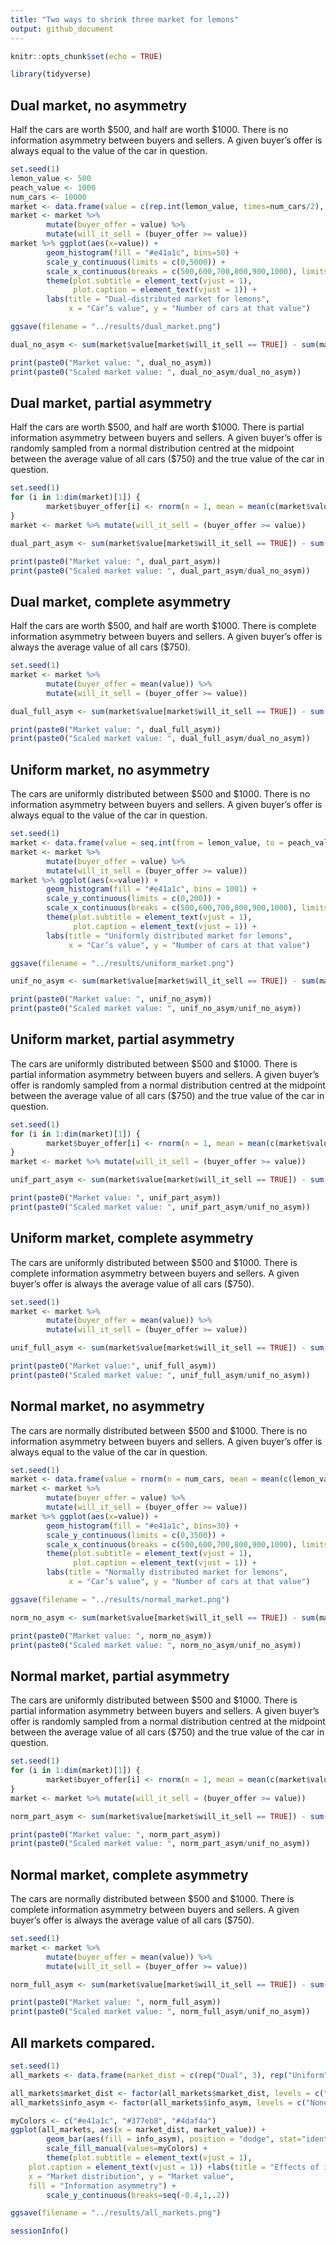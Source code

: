 ```yaml
---
title: "Two ways to shrink three market for lemons"
output: github_document
---
```


```r
knitr::opts_chunk$set(echo = TRUE)
```

```r
library(tidyverse)
```

## Dual market, no asymmetry

Half the cars are worth \$500, and half are worth \$1000. There is no information asymmetry between buyers and sellers. A given buyer's offer is always equal to the value of the car in question.

```r
set.seed(1)
lemon_value <- 500
peach_value <- 1000
num_cars <- 10000
market <- data.frame(value = c(rep.int(lemon_value, times=num_cars/2), rep.int(peach_value, times=num_cars/2)))
market <- market %>%
        mutate(buyer_offer = value) %>%
        mutate(will_it_sell = (buyer_offer >= value))
market %>% ggplot(aes(x=value)) +
        geom_histogram(fill = "#e41a1c", bins=50) +
        scale_y_continuous(limits = c(0,5000)) + 
        scale_x_continuous(breaks = c(500,600,700,800,900,1000), limits = c(400,1100)) +
        theme(plot.subtitle = element_text(vjust = 1), 
              plot.caption = element_text(vjust = 1)) +
        labs(title = "Dual-distributed market for lemons", 
             x = "Car’s value", y = "Number of cars at that value")

ggsave(filename = "../results/dual_market.png")

dual_no_asym <- sum(market$value[market$will_it_sell == TRUE]) - sum(market$value[market$will_it_sell == FALSE])

print(paste0("Market value: ", dual_no_asym))
print(paste0("Scaled market value: ", dual_no_asym/dual_no_asym))
```

## Dual market, partial asymmetry

Half the cars are worth \$500, and half are worth \$1000. There is partial information asymmetry between buyers and sellers. A given buyer's offer is randomly sampled from a normal distribution centred at the midpoint between the average value of all cars (\$750) and the true value of the car in question. 

```r
set.seed(1)
for (i in 1:dim(market)[1]) {
        market$buyer_offer[i] <- rnorm(n = 1, mean = mean(c(market$value[i], mean(market$value))), sd = abs(mean(market$value)-market$value[i])/2)
}
market <- market %>% mutate(will_it_sell = (buyer_offer >= value))

dual_part_asym <- sum(market$value[market$will_it_sell == TRUE]) - sum(market$value[market$will_it_sell == FALSE])

print(paste0("Market value: ", dual_part_asym))
print(paste0("Scaled market value: ", dual_part_asym/dual_no_asym))
```

## Dual market, complete asymmetry

Half the cars are worth \$500, and half are worth \$1000. There is complete information asymmetry between buyers and sellers. A given buyer's offer is always the average value of all cars (\$750). 

```r
set.seed(1)
market <- market %>%
        mutate(buyer_offer = mean(value)) %>%
        mutate(will_it_sell = (buyer_offer >= value))

dual_full_asym <- sum(market$value[market$will_it_sell == TRUE]) - sum(market$value[market$will_it_sell == FALSE])

print(paste0("Market value: ", dual_full_asym))
print(paste0("Scaled market value: ", dual_full_asym/dual_no_asym))
```

## Uniform market, no asymmetry

The cars are uniformly distributed between \$500 and \$1000. There is no information asymmetry between buyers and sellers. A given buyer's offer is always equal to the value of the car in question.

```r
set.seed(1)
market <- data.frame(value = seq.int(from = lemon_value, to = peach_value, by = (peach_value-lemon_value)/(num_cars+1)))
market <- market %>%
        mutate(buyer_offer = value) %>%
        mutate(will_it_sell = (buyer_offer >= value))
market %>% ggplot(aes(x=value)) +
        geom_histogram(fill = "#e41a1c", bins = 1001) +
        scale_y_continuous(limits = c(0,200)) + 
        scale_x_continuous(breaks = c(500,600,700,800,900,1000), limits = c(400,1100)) +
        theme(plot.subtitle = element_text(vjust = 1), 
              plot.caption = element_text(vjust = 1)) +
        labs(title = "Uniformly distributed market for lemons", 
             x = "Car’s value", y = "Number of cars at that value")

ggsave(filename = "../results/uniform_market.png")

unif_no_asym <- sum(market$value[market$will_it_sell == TRUE]) - sum(market$value[market$will_it_sell == FALSE])

print(paste0("Market value: ", unif_no_asym))
print(paste0("Scaled market value: ", unif_no_asym/unif_no_asym))
```

## Uniform market, partial asymmetry

The cars are uniformly distributed between \$500 and \$1000. There is partial information asymmetry between buyers and sellers. A given buyer's offer is randomly sampled from a normal distribution centred at the midpoint between the average value of all cars (\$750) and the true value of the car in question.

```r
set.seed(1)
for (i in 1:dim(market)[1]) {
        market$buyer_offer[i] <- rnorm(n = 1, mean = mean(c(market$value[i], mean(market$value))), sd = abs(mean(market$value)-market$value[i])/2)
}
market <- market %>% mutate(will_it_sell = (buyer_offer >= value))

unif_part_asym <- sum(market$value[market$will_it_sell == TRUE]) - sum(market$value[market$will_it_sell == FALSE])

print(paste0("Market value: ", unif_part_asym))
print(paste0("Scaled market value: ", unif_part_asym/unif_no_asym))
```

## Uniform market, complete asymmetry

The cars are uniformly distributed between \$500 and \$1000. There is complete information asymmetry between buyers and sellers. A given buyer's offer is always the average value of all cars (\$750). 

```r
set.seed(1)
market <- market %>%
        mutate(buyer_offer = mean(value)) %>%
        mutate(will_it_sell = (buyer_offer >= value))

unif_full_asym <- sum(market$value[market$will_it_sell == TRUE]) - sum(market$value[market$will_it_sell == FALSE])

print(paste0("Market value:", unif_full_asym))
print(paste0("Scaled market value: ", unif_full_asym/unif_no_asym))
```

## Normal market, no asymmetry

The cars are normally distributed between \$500 and \$1000. There is no information asymmetry between buyers and sellers. A given buyer's offer is always equal to the value of the car in question.

```r
set.seed(1)
market <- data.frame(value = rnorm(n = num_cars, mean = mean(c(lemon_value, peach_value)), sd = (peach_value-mean(c(lemon_value, peach_value)))/3))
market <- market %>%
        mutate(buyer_offer = value) %>%
        mutate(will_it_sell = (buyer_offer >= value))
market %>% ggplot(aes(x=value)) + 
        geom_histogram(fill = "#e41a1c", bins=30) +
        scale_y_continuous(limits = c(0,3500)) + 
        scale_x_continuous(breaks = c(500,600,700,800,900,1000), limits = c(400,1100)) +
        theme(plot.subtitle = element_text(vjust = 1), 
              plot.caption = element_text(vjust = 1)) +
        labs(title = "Normally distributed market for lemons", 
             x = "Car’s value", y = "Number of cars at that value")

ggsave(filename = "../results/normal_market.png")

norm_no_asym <- sum(market$value[market$will_it_sell == TRUE]) - sum(market$value[market$will_it_sell == FALSE])

print(paste0("Market value: ", norm_no_asym))
print(paste0("Scaled market value: ", norm_no_asym/unif_no_asym))
```

## Normal market, partial asymmetry

The cars are uniformly distributed between \$500 and \$1000. There is partial information asymmetry between buyers and sellers. A given buyer's offer is randomly sampled from a normal distribution centred at the midpoint between the average value of all cars (\$750) and the true value of the car in question.

```r
set.seed(1)
for (i in 1:dim(market)[1]) {
        market$buyer_offer[i] <- rnorm(n = 1, mean = mean(c(market$value[i], mean(market$value))), sd = abs(mean(market$value)-market$value[i])/2)
}
market <- market %>% mutate(will_it_sell = (buyer_offer >= value))

norm_part_asym <- sum(market$value[market$will_it_sell == TRUE]) - sum(market$value[market$will_it_sell == FALSE])

print(paste0("Market value: ", norm_part_asym))
print(paste0("Scaled market value: ", norm_part_asym/unif_no_asym))
```

## Normal market, complete asymmetry

The cars are normally distributed between \$500 and \$1000. There is complete information asymmetry between buyers and sellers. A given buyer's offer is always the average value of all cars (\$750). 

```r
set.seed(1)
market <- market %>%
        mutate(buyer_offer = mean(value)) %>%
        mutate(will_it_sell = (buyer_offer >= value))

norm_full_asym <- sum(market$value[market$will_it_sell == TRUE]) - sum(market$value[market$will_it_sell == FALSE])

print(paste0("Market value: ", norm_full_asym))
print(paste0("Scaled market value: ", norm_full_asym/unif_no_asym))
```

## All markets compared.

```r
set.seed(1)
all_markets <- data.frame(market_dist = c(rep("Dual", 3), rep("Uniform", 3), rep("Normal", 3)), info_asym = c("None", "Partial", "Full", "None", "Partial", "Full", "None", "Partial", "Full"), market_value = c(dual_no_asym/7500000, dual_part_asym/7500000, dual_full_asym/7500000, unif_no_asym/7500000, unif_part_asym/7500000, unif_full_asym/7500000, norm_no_asym/7500000, norm_part_asym/7500000, norm_full_asym/7500000))

all_markets$market_dist <- factor(all_markets$market_dist, levels = c("Dual", "Uniform", "Normal"))
all_markets$info_asym <- factor(all_markets$info_asym, levels = c("None", "Partial", "Full"))

myColors <- c("#e41a1c", "#377eb8", "#4daf4a")
ggplot(all_markets, aes(x = market_dist, market_value)) +
        geom_bar(aes(fill = info_asym), position = "dodge", stat="identity") + 
        scale_fill_manual(values=myColors) +
        theme(plot.subtitle = element_text(vjust = 1), 
    plot.caption = element_text(vjust = 1)) +labs(title = "Effects of information asymmetries across markets for lemons", 
    x = "Market distribution", y = "Market value", 
    fill = "Information asymmetry") +
        scale_y_continuous(breaks=seq(-0.4,1,.2))

ggsave(filename = "../results/all_markets.png")

```

```r
sessionInfo()
```